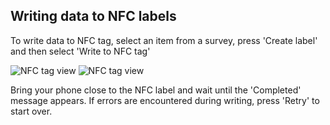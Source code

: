 
## Writing data to NFC labels

To write data to NFC tag, select an item from a survey, press 'Create label' and then select 'Write to NFC tag'

<ImageView>
  <Image
    src="/images/nfc/10.2.png"
    alt="NFC tag view"
    width={300}
    height={300} />
  <Image
    src="/images/nfc/10.3.png"
    alt="NFC tag view"
    width={300}
    height={300} />
</ImageView>

Bring your phone close to the NFC label and wait until the 'Completed' message appears. If errors are encountered during writing, press 'Retry' to start over.
